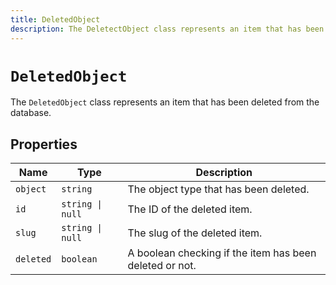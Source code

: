 ```yaml
---
title: DeletedObject
description: The DeletectObject class represents an item that has been deleted from the database.
---
```


# `DeletedObject`

The `DeletedObject` class represents an item that has been deleted from the database.

## Properties

| Name | Type | Description |
| --- | --- | --- |
| `object` | `string` | The object type that has been deleted. |
| `id` | `string \| null` | The ID of the deleted item. |
| `slug` | `string \| null` | The slug of the deleted item. |
| `deleted` | `boolean` | A boolean checking if the item has been deleted or not. |
